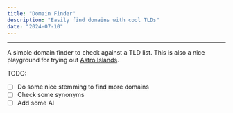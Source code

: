 ```yaml
---
title: "Domain Finder"
description: "Easily find domains with cool TLDs"
date: "2024-07-10"
---
```



---

A simple domain finder to check against a TLD list. This is also a nice playground
for trying out [Astro Islands](https://docs.astro.build/en/concepts/islands).

TODO:
- [ ] Do some nice stemming to find more domains
- [ ] Check some synonyms
- [ ] Add some AI

<DomainFinder client:load />